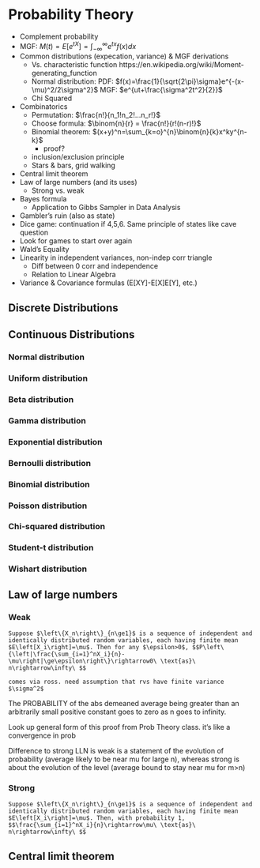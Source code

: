 # Probability Theory {#prob}

- Complement probability
- MGF: $M(t)=E[e^{tX}]=\int_{-\infty}^{\infty}e^{tx}f(x)dx$
- Common distributions (expecation, variance) & MGF derivations
  - Vs. characteristic function https://en.wikipedia.org/wiki/Moment-generating_function
  - Normal distribution: PDF: $f(x)=\frac{1}{\sqrt{2\pi}\sigma}e^{-(x-\mu)^2/2\sigma^2}$ MGF: $e^{ut+\frac{\sigma^2t^2}{2}}$ 
  - Chi Squared 
- Combinatorics
  - Permutation: $\frac{n!}{n_1!n_2!...n_r!}$
  - Choose formula: $\binom{n}{r} = \frac{n!}{r!(n-r)!}$
  - Binomial theorem: $(x+y)^n=\sum_{k=o}^{n}\binom{n}{k}x^ky^{n-k}$
    - proof?
  - inclusion/exclusion principle
  - Stars & bars, grid walking
- Central limit theorem
- Law of large numbers (and its uses)
  - Strong vs. weak
- Bayes formula
  - Application to Gibbs Sampler in Data Analysis
- Gambler’s ruin (also as state)
- Dice game: continuation if 4,5,6. Same principle of states like cave question
- Look for games to start over again
- Wald’s Equality
- Linearity in independent variances, non-indep corr triangle
  - Diff between 0 corr and independence
  - Relation to Linear Algebra
- Variance & Covariance formulas (E[XY]-E[X]E[Y], etc.)

## Discrete Distributions {#prob-discrete-dist}

## Continuous Distributions {#prob-continuous-dist}

### Normal distribution {#prob-continuous-dist-normal}

### Uniform distribution 
### Beta distribution 
### Gamma distribution 
### Exponential distribution 
### Bernoulli distribution 
### Binomial distribution 
### Poisson distribution 
### Chi-squared distribution 
### Student-t distribution 
### Wishart distribution 

## Law of large numbers {#prob-lln}

### Weak {#prob-lln-weak}

```theorem
Suppose $\left\{X_n\right\}_{n\ge1}$ is a sequence of independent and identically distributed random variables, each having finite mean $E\left[X_i\right]=\mu$. Then for any $\epsilon>0$, $$P\left\{\left|\frac{\sum_{i=1}^nX_i}{n}-\mu\right|\ge\epsilon\right\}\rightarrow0\ \text{as}\ n\rightarrow\infty\ $$
```

```proof
comes via ross. need assumption that rvs have finite variance $\sigma^2$
```

The PROBABILITY of the abs demeaned average being greater than an arbitrarily small positive constant goes to zero as n goes to infinity. 

Look up general form of this proof from Prob Theory class. it's like a convergence in prob

Difference to strong LLN is weak is a statement of the evolution of probability (average likely to be near mu for large n), whereas strong is about the evolution of the level (average bound to stay near mu for m>n)

### Strong {#prob-lln-strong}

```theorem
Suppose $\left\{X_n\right\}_{n\ge1}$ is a sequence of independent and identically distributed random variables, each having finite mean $E\left[X_i\right]=\mu$. Then, with probability 1, $$\frac{\sum_{i=1}^nX_i}{n}\rightarrow\mu\ \text{as}\ n\rightarrow\infty\ $$
```



## Central limit theorem {#prob-clt}


